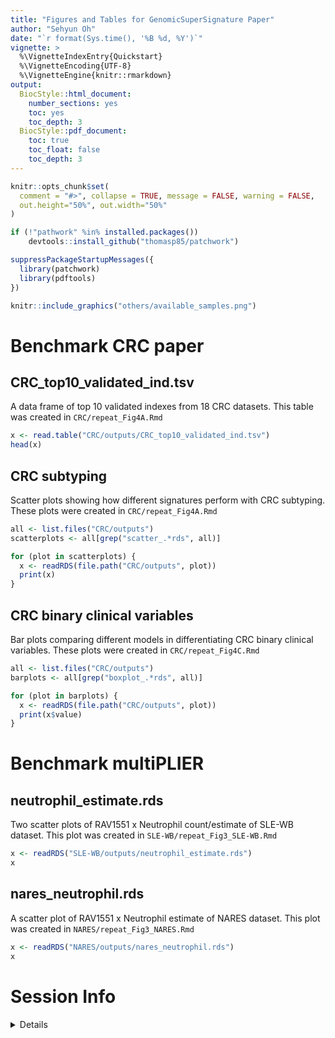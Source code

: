 ```yaml
---
title: "Figures and Tables for GenomicSuperSignature Paper"
author: "Sehyun Oh"
date: "`r format(Sys.time(), '%B %d, %Y')`"
vignette: >
  %\VignetteIndexEntry{Quickstart}
  %\VignetteEncoding{UTF-8}
  %\VignetteEngine{knitr::rmarkdown}
output:
  BiocStyle::html_document:
    number_sections: yes
    toc: yes
    toc_depth: 3
  BiocStyle::pdf_document:
    toc: true
    toc_float: false
    toc_depth: 3
---
```


```r
knitr::opts_chunk$set(
  comment = "#>", collapse = TRUE, message = FALSE, warning = FALSE,
  out.height="50%", out.width="50%"
)
```

```r
if (!"pathwork" %in% installed.packages())
    devtools::install_github("thomasp85/patchwork")

suppressPackageStartupMessages({
  library(patchwork)
  library(pdftools)
})
```


```r
knitr::include_graphics("others/available_samples.png")
```


# Benchmark CRC paper
## CRC_top10_validated_ind.tsv
A data frame of top 10 validated indexes from 18 CRC datasets. This table was 
created in `CRC/repeat_Fig4A.Rmd`

```r
x <- read.table("CRC/outputs/CRC_top10_validated_ind.tsv")
head(x)
```

## CRC subtyping
Scatter plots showing how different signatures perform with CRC subtyping. 
These plots were created in `CRC/repeat_Fig4A.Rmd`

```r
all <- list.files("CRC/outputs")
scatterplots <- all[grep("scatter_.*rds", all)]

for (plot in scatterplots) {
  x <- readRDS(file.path("CRC/outputs", plot))
  print(x)
}
```

## CRC binary clinical variables
Bar plots comparing different models in differentiating CRC binary clinical variables. 
These plots were created in `CRC/repeat_Fig4C.Rmd`

```r
all <- list.files("CRC/outputs")
barplots <- all[grep("boxplot_.*rds", all)]

for (plot in barplots) {
  x <- readRDS(file.path("CRC/outputs", plot))
  print(x$value)
}
```





# Benchmark multiPLIER 
## neutrophil_estimate.rds
Two scatter plots of RAV1551 x Neutrophil count/estimate of SLE-WB dataset. 
This plot was created in `SLE-WB/repeat_Fig3_SLE-WB.Rmd`

```r
x <- readRDS("SLE-WB/outputs/neutrophil_estimate.rds")
x
```

## nares_neutrophil.rds
A scatter plot of RAV1551 x Neutrophil estimate of NARES dataset. This plot
was created in `NARES/repeat_Fig3_NARES.Rmd`

```r
x <- readRDS("NARES/outputs/nares_neutrophil.rds")
x
```

# Session Info

<details>
```r
sessionInfo()
```
</details>
